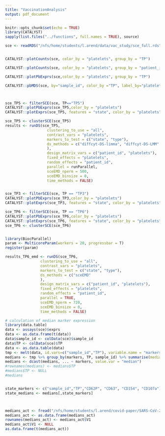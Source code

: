 ```yaml
---
title: "VaccinationAnalysis"
output: pdf_document
---
```


```r
knitr::opts_chunk$set(echo = TRUE)
library(CATALYST)
sapply(list.files("../functions", full.names = TRUE), source)

```

```r
sce <- readRDS("/nfs/home/students/l.arend/data/vac_study/sce_full.rds")


CATALYST::plotCounts(sce, color_by = "platelets", group_by = "TP")

CATALYST::plotCounts(sce, color_by = "platelets", group_by = "patient_id")

CATALYST::plotPbExprs(sce,color_by = "platelets", group_by = "TP")

CATALYST::pbMDS(sce, by="sample_id", color_by ="TP", label_by="platelets")



sce_TP5 <- filterSCE(sce, TP=="TP5")
CATALYST::plotPbExprs(sce_TP5,color_by = "platelets")
CATALYST::plotExprs(sce_TP5, features = "state", color_by = "platelets")

sce_TP5 <- clusterSCE(sce_TP5)
results <- runDS(sce_TP5,
                   clustering_to_use = "all",
                   contrast_vars = "platelets",
                   markers_to_test = c("state", "type"),
                   ds_methods = c("diffcyt-DS-limma", "diffcyt-DS-LMM"
                   ),
                   design_matrix_vars = c("patient_id", "platelets"),
                   fixed_effects = "platelets",
                   random_effects = "patient_id",
                   parallel = runParallel,
                   sceEMD_nperm = 500,
                   sceEMD_binsize = 0,
                   time_methods = FALSE)


sce_TP3 <- filterSCE(sce, TP == "TP3")
CATALYST::plotPbExprs(sce_TP3,color_by = "platelets")
CATALYST::plotExprs(sce_TP3, features = "state", color_by = "platelets")

sce_TP6 <- filterSCE(sce, TP == "TP6")
CATALYST::plotPbExprs(sce_TP6,color_by = "platelets")
CATALYST::plotExprs(sce_TP6, features = "state", color_by = "platelets")
sce_TP6 <- clusterSCE(sce_TP6)


library(BiocParallel)
param <- MulticoreParam(workers = 20, progressbar = T)
register(param)

results_TP6_emd <- runDS(sce_TP6,
                clustering_to_use = "all",
                contrast_vars = "platelets",
                markers_to_test = c("state", "type"),
                ds_methods = c("sceEMD"
                ),
                design_matrix_vars = c("patient_id", "platelets"),
                fixed_effects = "platelets",
                random_effects = "patient_id",
                parallel = TRUE,
                sceEMD_nperm = 720,
                sceEMD_binsize = 0,
                time_methods = FALSE)


```

```r
# calculation of median marker expression
library(data.table)
data <- assays(sce)$exprs
data <- as.data.frame(t(data))
data$sample_id <- colData(sce)$sample_id
data$TP <- colData(sce)$TP
data <- as.data.table(data)
tmp <- melt(data, id.vars=c("sample_id","TP"), variable.name = "markers", value.name = "expression")
medians <- tmp %>% group_by(markers, TP, sample_id) %>% summarise(median = median(expression, na.rm=TRUE))
medians <- dcast(medians, ... ~ markers, value.var = "median")
#rownames(medians) <- medians$TP
#medians$TP <- NULL
#medians


state_markers <- c("sample_id","TP","CD62P", "CD63", "CD154", "CD107a")
state_medians <- medians[,state_markers]



medians_act <- fread("/nfs/home/students/l.arend/covid-paper/SARS-CoV-2-platelets-analysis/data/medians_act.csv")
medians_act <- as.data.frame(medians_act)
rownames(medians_act) <- medians_act$V1
medians_act$V1 <- NULL
as.data.frame(t(medians_act))


```